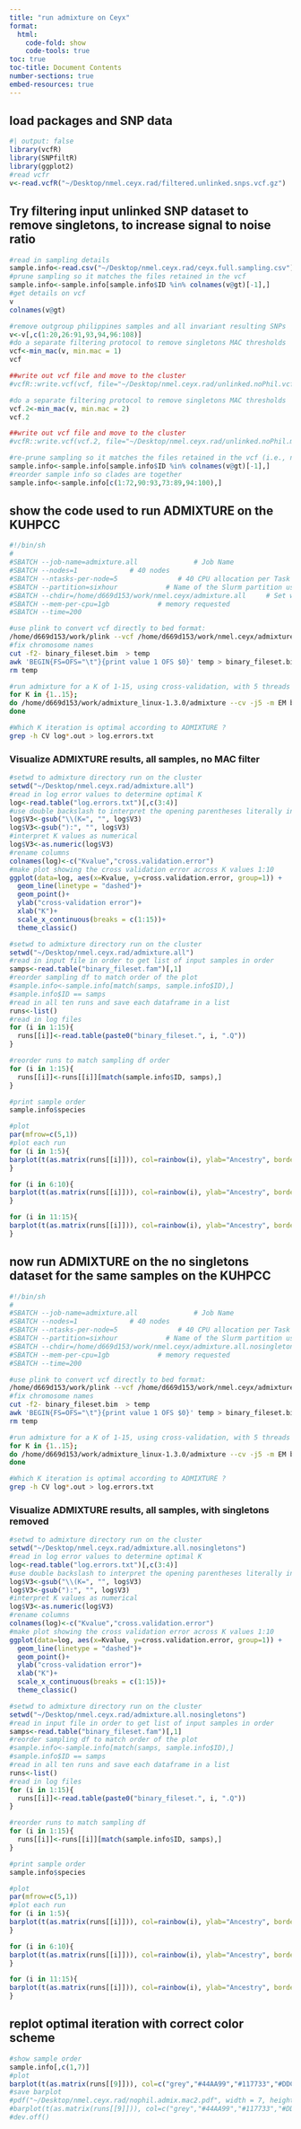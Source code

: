 ```yaml
---
title: "run admixture on Ceyx"
format:
  html:
    code-fold: show
    code-tools: true
toc: true
toc-title: Document Contents
number-sections: true
embed-resources: true
---
```


## load packages and SNP data
```r
#| output: false
library(vcfR)
library(SNPfiltR)
library(ggplot2)
#read vcfr
v<-read.vcfR("~/Desktop/nmel.ceyx.rad/filtered.unlinked.snps.vcf.gz")
```

## Try filtering input unlinked SNP dataset to remove singletons, to increase signal to noise ratio
```r
#read in sampling details
sample.info<-read.csv("~/Desktop/nmel.ceyx.rad/ceyx.full.sampling.csv")
#prune sampling so it matches the files retained in the vcf
sample.info<-sample.info[sample.info$ID %in% colnames(v@gt)[-1],]
#get details on vcf
v
colnames(v@gt)

#remove outgroup philippines samples and all invariant resulting SNPs
v<-v[,c(1:20,26:91,93,94,96:108)]
#do a separate filtering protocol to remove singletons MAC thresholds
vcf<-min_mac(v, min.mac = 1)
vcf

##write out vcf file and move to the cluster
#vcfR::write.vcf(vcf, file="~/Desktop/nmel.ceyx.rad/unlinked.noPhil.vcf.gz")

#do a separate filtering protocol to remove singletons MAC thresholds
vcf.2<-min_mac(v, min.mac = 2)
vcf.2

##write out vcf file and move to the cluster
#vcfR::write.vcf(vcf.2, file="~/Desktop/nmel.ceyx.rad/unlinked.noPhil.mac2.vcf.gz")

#re-prune sampling so it matches the files retained in the vcf (i.e., no Philippines)
sample.info<-sample.info[sample.info$ID %in% colnames(v@gt)[-1],]
#reorder sample info so clades are together
sample.info<-sample.info[c(1:72,90:93,73:89,94:100),]
```

## show the code used to run ADMIXTURE on the KUHPCC
```bash
#!/bin/sh
#
#SBATCH --job-name=admixture.all              # Job Name
#SBATCH --nodes=1             # 40 nodes
#SBATCH --ntasks-per-node=5               # 40 CPU allocation per Task
#SBATCH --partition=sixhour            # Name of the Slurm partition used
#SBATCH --chdir=/home/d669d153/work/nmel.ceyx/admixture.all     # Set working d$
#SBATCH --mem-per-cpu=1gb            # memory requested
#SBATCH --time=200

#use plink to convert vcf directly to bed format:
/home/d669d153/work/plink --vcf /home/d669d153/work/nmel.ceyx/admixture.all/unlinked.noPhil.vcf  --double-id --allow-extra-chr --make-bed --out binary_fileset
#fix chromosome names
cut -f2- binary_fileset.bim  > temp
awk 'BEGIN{FS=OFS="\t"}{print value 1 OFS $0}' temp > binary_fileset.bim
rm temp

#run admixture for a K of 1-15, using cross-validation, with 5 threads
for K in {1..15}; 
do /home/d669d153/work/admixture_linux-1.3.0/admixture --cv -j5 -m EM binary_fileset.bed $K | tee log${K}.out;
done

#Which K iteration is optimal according to ADMIXTURE ?
grep -h CV log*.out > log.errors.txt
```

### Visualize ADMIXTURE results, all samples, no MAC filter
```r
#setwd to admixture directory run on the cluster
setwd("~/Desktop/nmel.ceyx.rad/admixture.all")
#read in log error values to determine optimal K
log<-read.table("log.errors.txt")[,c(3:4)]
#use double backslash to interpret the opening parentheses literally in the regular expression
log$V3<-gsub("\\(K=", "", log$V3)
log$V3<-gsub("):", "", log$V3)
#interpret K values as numerical
log$V3<-as.numeric(log$V3)
#rename columns
colnames(log)<-c("Kvalue","cross.validation.error")
#make plot showing the cross validation error across K values 1:10
ggplot(data=log, aes(x=Kvalue, y=cross.validation.error, group=1)) +
  geom_line(linetype = "dashed")+
  geom_point()+
  ylab("cross-validation error")+
  xlab("K")+
  scale_x_continuous(breaks = c(1:15))+
  theme_classic()
```

```r
#setwd to admixture directory run on the cluster
setwd("~/Desktop/nmel.ceyx.rad/admixture.all")
#read in input file in order to get list of input samples in order
samps<-read.table("binary_fileset.fam")[,1]
#reorder sampling df to match order of the plot
#sample.info<-sample.info[match(samps, sample.info$ID),]
#sample.info$ID == samps
#read in all ten runs and save each dataframe in a list
runs<-list()
#read in log files
for (i in 1:15){
  runs[[i]]<-read.table(paste0("binary_fileset.", i, ".Q"))
}

#reorder runs to match sampling df order
for (i in 1:15){
  runs[[i]]<-runs[[i]][match(sample.info$ID, samps),]
}

#print sample order
sample.info$species

#plot
par(mfrow=c(5,1))
#plot each run
for (i in 1:5){
barplot(t(as.matrix(runs[[i]])), col=rainbow(i), ylab="Ancestry", border="black")
}

for (i in 6:10){
barplot(t(as.matrix(runs[[i]])), col=rainbow(i), ylab="Ancestry", border="black")
}

for (i in 11:15){
barplot(t(as.matrix(runs[[i]])), col=rainbow(i), ylab="Ancestry", border="black")
}
```

## now run ADMIXTURE on the no singletons dataset for the same samples on the KUHPCC
```bash
#!/bin/sh
#
#SBATCH --job-name=admixture.all              # Job Name
#SBATCH --nodes=1             # 40 nodes
#SBATCH --ntasks-per-node=5               # 40 CPU allocation per Task
#SBATCH --partition=sixhour            # Name of the Slurm partition used
#SBATCH --chdir=/home/d669d153/work/nmel.ceyx/admixture.all.nosingletons     # Set working d$
#SBATCH --mem-per-cpu=1gb            # memory requested
#SBATCH --time=200

#use plink to convert vcf directly to bed format:
/home/d669d153/work/plink --vcf /home/d669d153/work/nmel.ceyx/admixture.all.nosingletons/unlinked.noPhil.mac2.vcf  --double-id --allow-extra-chr --make-bed --out binary_fileset
#fix chromosome names
cut -f2- binary_fileset.bim  > temp
awk 'BEGIN{FS=OFS="\t"}{print value 1 OFS $0}' temp > binary_fileset.bim
rm temp

#run admixture for a K of 1-15, using cross-validation, with 5 threads
for K in {1..15}; 
do /home/d669d153/work/admixture_linux-1.3.0/admixture --cv -j5 -m EM binary_fileset.bed $K | tee log${K}.out;
done

#Which K iteration is optimal according to ADMIXTURE ?
grep -h CV log*.out > log.errors.txt
```

### Visualize ADMIXTURE results, all samples, with singletons removed
```r
#setwd to admixture directory run on the cluster
setwd("~/Desktop/nmel.ceyx.rad/admixture.all.nosingletons")
#read in log error values to determine optimal K
log<-read.table("log.errors.txt")[,c(3:4)]
#use double backslash to interpret the opening parentheses literally in the regular expression
log$V3<-gsub("\\(K=", "", log$V3)
log$V3<-gsub("):", "", log$V3)
#interpret K values as numerical
log$V3<-as.numeric(log$V3)
#rename columns
colnames(log)<-c("Kvalue","cross.validation.error")
#make plot showing the cross validation error across K values 1:10
ggplot(data=log, aes(x=Kvalue, y=cross.validation.error, group=1)) +
  geom_line(linetype = "dashed")+
  geom_point()+
  ylab("cross-validation error")+
  xlab("K")+
  scale_x_continuous(breaks = c(1:15))+
  theme_classic()
```

```r
#setwd to admixture directory run on the cluster
setwd("~/Desktop/nmel.ceyx.rad/admixture.all.nosingletons")
#read in input file in order to get list of input samples in order
samps<-read.table("binary_fileset.fam")[,1]
#reorder sampling df to match order of the plot
#sample.info<-sample.info[match(samps, sample.info$ID),]
#sample.info$ID == samps
#read in all ten runs and save each dataframe in a list
runs<-list()
#read in log files
for (i in 1:15){
  runs[[i]]<-read.table(paste0("binary_fileset.", i, ".Q"))
}

#reorder runs to match sampling df
for (i in 1:15){
  runs[[i]]<-runs[[i]][match(sample.info$ID, samps),]
}

#print sample order
sample.info$species

#plot
par(mfrow=c(5,1))
#plot each run
for (i in 1:5){
barplot(t(as.matrix(runs[[i]])), col=rainbow(i), ylab="Ancestry", border="black")
}

for (i in 6:10){
barplot(t(as.matrix(runs[[i]])), col=rainbow(i), ylab="Ancestry", border="black")
}

for (i in 11:15){
barplot(t(as.matrix(runs[[i]])), col=rainbow(i), ylab="Ancestry", border="black")
}
```

## replot optimal iteration with correct color scheme
```r
#show sample order
sample.info[,c(1,7)]
#plot
barplot(t(as.matrix(runs[[9]])), col=c("grey","#44AA99","#117733","#DDCC77","#882255","#CC6677","#999933","#AA4499","#88CCEE"), ylab="Ancestry", border="black")
#save barplot
#pdf("~/Desktop/nmel.ceyx.rad/nophil.admix.mac2.pdf", width = 7, height=2.75)
#barplot(t(as.matrix(runs[[9]])), col=c("grey","#44AA99","#117733","#DDCC77","#882255","#CC6677","#999933","#AA4499","#88CCEE"), ylab="Ancestry", border="black")
#dev.off()
```


